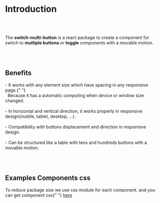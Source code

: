 <!--- Introduction.stories.stories.mdx -->


<Meta title="Getting Started/Introduction" />

# Introduction

<br />
<br />

<p style={{ fontSize: 18 }}>
  The <strong style={{ color: "red" }}>switch-multi-button</strong> is a react
  package to create a component for switch to
  <strong> multiple buttons </strong> or <strong> toggle </strong> components with
  a movable motion.
</p>

<br />
<br />

## Benefits

<p style={{ fontSize: 18 }}>
  - It works with any element size which have spacing in any responsive page.{" "}
  <br />
  &nbsp; Because it has a automatic computing when device or window size changed.
  <br />
  <br />- In horizontal and vertical direction, it works properly in responsive design(mobile,
  tablet, desktop, ...).
  <br />
  <br />- Compatibility with buttons displacement and direction in responsive design.
  <br />
  <br />- Can be structured like a table with tens and hundreds buttons with a movable
  motion.
</p>

<br />
<br />

## Examples Components css

<p style={{ fontSize: 18 }}>
  To reduce package size we use css module for each component. and you can get
  component css{" "}
  <a
    href="http://localhost:6006/?path=/docs/document-examples--page"
    target="_blank"
  >
    here
  </a>
</p>
